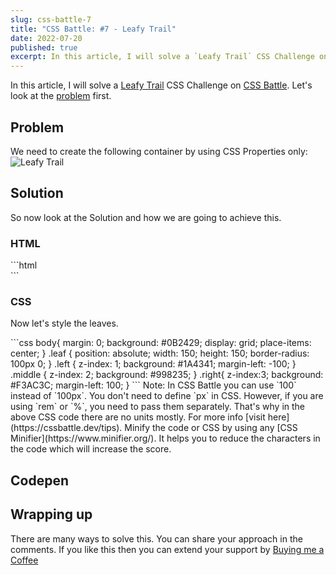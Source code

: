 ```yaml
---
slug: css-battle-7
title: "CSS Battle: #7 - Leafy Trail"
date: 2022-07-20
published: true
excerpt: In this article, I will solve a `Leafy Trail` CSS Challenge on CSS Battle.
---
```


In this article, I will solve a [Leafy Trail](https://cssbattle.dev/play/7) CSS Challenge on [CSS Battle](https://cssbattle.dev/). Let's look at the [problem](https://cssbattle.dev/play/7) first.

## Problem

We need to create the following container by using CSS Properties only:
![Leafy Trail](https://cssbattle.dev/targets/7.png)

## Solution

<YouTube id="st9QuSTtdJA" />

So now look at the Solution and how we are going to achieve this.

### HTML

<CodeTitle title="index.html" lang="html" />
```html
<div class="leaf left"></div>
<div class="leaf middle"></div>
<div class="leaf right"></div>
```

### CSS

Now let's style the leaves.

<CodeTitle title="styles.css" lang="css" />
```css
body{
  margin: 0;
  background: #0B2429;
  display: grid;
  place-items: center;
}   
.leaf {
  position: absolute;
  width: 150;
  height: 150;
  border-radius: 100px 0;
} 
.left {
  z-index: 1;
  background: #1A4341;
  margin-left: -100;
}
.middle {
  z-index: 2;
  background: #998235;
} 
.right{
  z-index:3;
  background: #F3AC3C;
  margin-left: 100;
}
```

<Tip id="1">
  Note: In CSS Battle you can use `100` instead of `100px`. You don't need to define `px` in CSS. However, if you are using `rem` or `%`, you need to pass them separately. That's why in the above CSS code there are no units mostly. For more info [visit here](https://cssbattle.dev/tips).
</Tip>

<Tip id="2">
  Minify the code or CSS by using any [CSS Minifier](https://www.minifier.org/). It helps you to reduce the characters in the code which will increase the score.
</Tip>


## Codepen

<Codepen id="Vwbjvrq" />

## Wrapping up
There are many ways to solve this. You can share your approach in the comments. If you like this then you can extend your support by [Buying me a Coffee](https://buymeacoffee.com/scarlett1130)



<NextAndPreviousButton
  prevHref="/blogs/css-battle-6"
  prevTitle="CSS Battle: #6 - Missing Slice"
  nextHref="/blogs/css-battle-8"
  nextTitle="CSS Battle: #8 - Forking Crazy"
/>
